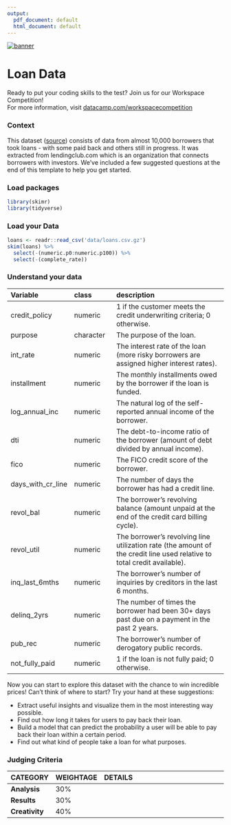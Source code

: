 ```yaml
---
output:
  pdf_document: default
  html_document: default
---
```

<a href="datacamp.com/workspacecompetition" target="_blank">![banner](banner.png)</a>

# Loan Data

Ready to put your coding skills to the test? Join us for our Workspace Competition!  
For more information, visit [datacamp.com/workspacecompetition](https://datacamp.com/workspacecompetition)

### Context
This dataset ([source](https://www.kaggle.com/itssuru/loan-data)) consists of data from almost 10,000 borrowers that took loans - with some paid back and others still in progress. It was extracted from lendingclub.com which is an organization that connects borrowers with investors. We've included a few suggested questions at the end of this template to help you get started.

### Load packages

```r
library(skimr)
library(tidyverse)
```

### Load your Data

```r
loans <- readr::read_csv('data/loans.csv.gz')
skim(loans) %>% 
  select(-(numeric.p0:numeric.p100)) %>%
  select(-(complete_rate))
```

### Understand your data

| Variable  | class     | description                    |
|:----------|:----------|:-------------------------------|
| credit_policy   | numeric | 1 if the customer meets the credit underwriting criteria; 0 otherwise. |
| purpose      | character | The purpose of the loan. |
| int_rate      | numeric   | The interest rate of the loan (more risky borrowers are assigned higher interest rates).  |
| installment  | numeric   | The monthly installments owed by the borrower if the loan is funded. |
| log_annual_inc | numeric   | The natural log of the self-reported annual income of the borrower. |
| dti | numeric   | The debt-to-income ratio of the borrower (amount of debt divided by annual income). |
| fico | numeric   | The FICO credit score of the borrower. |
| days_with_cr_line | numeric   | The number of days the borrower has had a credit line. |
| revol_bal | numeric   | The borrower's revolving balance (amount unpaid at the end of the credit card billing cycle). |
| revol_util | numeric   | The borrower's revolving line utilization rate (the amount of the credit line used relative to total credit available). |
| inq_last_6mths | numeric   | The borrower's number of inquiries by creditors in the last 6 months. |
| delinq_2yrs | numeric   | The number of times the borrower had been 30+ days past due on a payment in the past 2 years. |
| pub_rec | numeric   | The borrower's number of derogatory public records.
| not_fully_paid | numeric   | 1 if the loan is not fully paid; 0 otherwise.  |


Now you can start to explore this dataset with the chance to win incredible prices! Can't think of where to start? Try your hand at these suggestions:

- Extract useful insights and visualize them in the most interesting way possible.
- Find out how long it takes for users to pay back their loan.
- Build a model that can predict the probability a user will be able to pay back their loan within a certain period.
- Find out what kind of people take a loan for what purposes.

### Judging Criteria
| CATEGORY | WEIGHTAGE | DETAILS                                                              |
|:---------|:----------|:---------------------------------------------------------------------|
| **Analysis** | 30%       | <ul><li>Documentation on the goal and what was included in the analysis</li><li>How the question was approached</li><li>Visualisation tools and techniques utilized</li></ul>       |
| **Results**  | 30%       | <ul><li>How the results derived related to the problem chosen</li><li>The ability to trigger potential further analysis</li></ul> |
| **Creativity** | 40% | <ul><li>How "out of the box" the analysis conducted is</li><li>Whether the publication is properly motivated and adds value</li></ul> |
